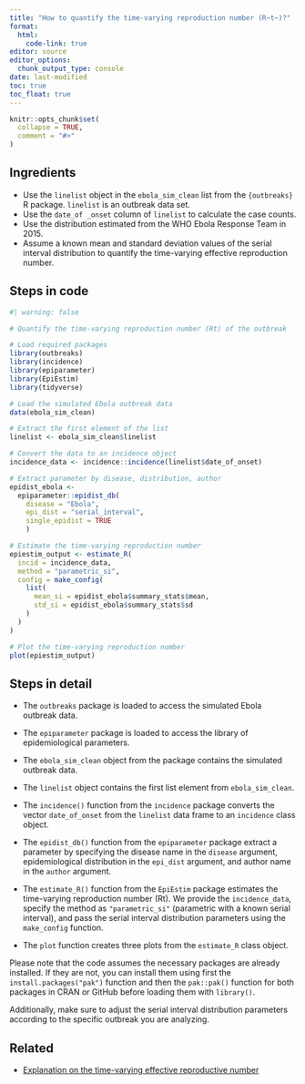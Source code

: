 ```yaml
---
title: "How to quantify the time-varying reproduction number (R~t~)?"
format: 
  html:
    code-link: true
editor: source
editor_options: 
  chunk_output_type: console
date: last-modified
toc: true
toc_float: true
---
```


```r
knitr::opts_chunk$set(
  collapse = TRUE,
  comment = "#>"
)
```

## Ingredients

- Use the `linelist` object in the `ebola_sim_clean` list from the `{outbreaks}` R package. `linelist` is an outbreak data set. 
- Use the `date_of _onset` column of `linelist` to calculate the case counts. 
- Use the distribution estimated from the WHO Ebola Response Team in 2015.
- Assume a known mean and standard deviation values of the serial interval distribution to quantify the time-varying effective reproduction number.

## Steps in code

```r
#| warning: false

# Quantify the time-varying reproduction number (Rt) of the outbreak

# Load required packages
library(outbreaks)
library(incidence)
library(epiparameter)
library(EpiEstim)
library(tidyverse)

# Load the simulated Ebola outbreak data
data(ebola_sim_clean)

# Extract the first element of the list
linelist <- ebola_sim_clean$linelist

# Convert the data to an incidence object
incidence_data <- incidence::incidence(linelist$date_of_onset)

# Extract parameter by disease, distribution, author
epidist_ebola <- 
  epiparameter::epidist_db(
    disease = "Ebola",
    epi_dist = "serial_interval",
    single_epidist = TRUE
    )

# Estimate the time-varying reproduction number
epiestim_output <- estimate_R(
  incid = incidence_data, 
  method = "parametric_si",
  config = make_config(
    list(
      mean_si = epidist_ebola$summary_stats$mean,
      std_si = epidist_ebola$summary_stats$sd
    )
  )
)

# Plot the time-varying reproduction number
plot(epiestim_output)
```

## Steps in detail

- The `outbreaks` package is loaded to access the simulated Ebola outbreak data.
- The `epiparameter` package is loaded to access the library of epidemiological parameters.

- The `ebola_sim_clean` object from the package contains the simulated outbreak data.
- The `linelist` object contains the first list element from `ebola_sim_clean`.
- The `incidence()` function from the `incidence` package converts the vector `date_of_onset` from the `linelist` data frame to an `incidence` class object.

- The `epidist_db()` function from the `epiparameter` package extract a parameter by specifying the disease name in the `disease` argument, epidemiological distribution in the `epi_dist` argument, and author name in the `author` argument.

- The `estimate_R()` function from the `EpiEstim` package estimates the time-varying reproduction number (Rt). We provide the `incidence_data`, specify the method as `"parametric_si"` (parametric with a known serial interval), and pass the serial interval distribution parameters using the `make_config` function.
- The `plot` function creates three plots from the `estimate_R` class object. 

Please note that the code assumes the necessary packages are already installed. If they are not, you can install them using first the `install.packages("pak")` function and then the `pak::pak()` function for both packages in CRAN or GitHub before loading them with `library()`. 

Additionally, make sure to adjust the serial interval distribution parameters according to the specific outbreak you are analyzing.

## Related

- [Explanation on the time-varying effective reproductive number](https://mrc-ide.github.io/EpiEstim/articles/full_EpiEstim_vignette.html)

